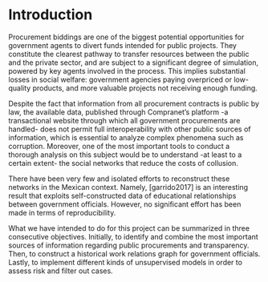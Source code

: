 # Introduction {#intro}

Procurement biddings are one of the biggest potential opportunities for government agents to divert funds intended for public projects. They constitute the clearest pathway to transfer resources between the public and the private sector, and are subject to a significant degree of simulation, powered by key agents involved in the process. This implies substantial losses in social welfare: government agencies paying overpriced or low-quality products, and more valuable projects not receiving enough funding.

Despite the fact that information from all procurement contracts is public by law, the available data, published through Compranet's platform -a transactional website through which all government procurements are handled- does not permit full interoperability with other public sources of information, which is essential to analyze complex phenomena such as corruption. Moreover, one of the most important tools to conduct a thorough analysis on this subject would be to understand -at least to a certain extent- the social networks that reduce the costs of collusion.

There have been very few and isolated efforts to reconstruct these networks in the Mexican context. Namely, [garrido2017] is an interesting result that exploits self-constructed data of educational relationships between government officials. However, no significant effort has been made in terms of reproducibility. 

What we have intended to do for this project can be summarized in three consecutive objectives. Initially, to identify and combine the most important sources of information regarding public procurements and transparency. Then, to construct a historical work relations graph for government officials. Lastly, to implement different kinds of unsupervised models in order to assess risk and filter out cases.
